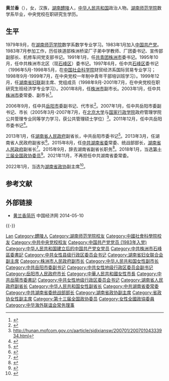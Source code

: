 '''黄兰香'''（{{bd|1962年|2月||catIdx=Huang黄}}），女，汉族，[[湖南|湖南]][[醴陵|醴陵]]人，[[中华人民共和国|中华人民共和国]]政治人物。[[湖南师范学院|湖南师范学院]]数学系毕业，中央党校在职研究生学历。

== 生平 ==
1979年9月，在[[湖南师范学院|湖南师范学院]]数学系数学专业学习。1983年1月加入[[中国共产党|中国共产党]]。1983年7月参加工作，历任铁道部株洲桥梁厂子弟中学教师、厂团委书记、宣传部副部长、机修车间党支部书记。1991年1月，任[[中國共產主義青年團|共青团]][[株洲市|株洲市]]委书记。1995年10月，任中共株洲市北区（现[[石峰区|石峰区]]）委书记。1997年6月，任中共[[石峰区|石峰区]]委书记（1996年5月-1998年5月，在[[中国社会科学院|中国社会科学院]]财贸经济系国际贸易专业学习；1998年9月-1999年7月，在中央党校一年制中青年干部培训班学习）。1999年12月，任[[湖南省妇联|湖南省妇联]]副主席、党组成员（1998年9月-2001年7月，在中央党校在职研究生班经济学专业学习）。2001年8月，任[[株洲市|株洲市]]副市长。2003年1月，任中共[[株洲市|株洲市]]委常委、副市长<ref>{{cite news|title = 第十一届湖南省委领导班子亮相，杜家毫当选省委书记|url = http://www.thepaper.cn/newsDetail_forward_1564377|accessdate = 2016-11-19|publisher = 澎湃新闻|archive-date = 2016-11-20|archive-url = https://web.archive.org/web/20161120005211/http://www.thepaper.cn/newsDetail_forward_1564377|dead-url = no}}</ref>。

2006年9月，任中共[[岳阳市|岳阳市]]委副书记、代市长<ref>{{Cite web |url=http://hn.rednet.cn/c/2006/09/12/980676.htm |title=存档副本 |access-date=2011-12-14 |archive-date=2007-03-29 |archive-url=https://web.archive.org/web/20070329233614/http://hn.rednet.cn/c/2006/09/12/980676.htm |dead-url=no }}</ref>。2007年1月，任中共岳阳市委副书记、市长（2005年3月-2007年7月，在[[北京大学|北京大学]]与[[国家行政学院|国家行政学院]]政府管理学院公共管理专业同等学力学习，获公共管理硕士学位）<ref>http://hunan.mofcom.gov.cn/aarticle/sjdixiansw/200701/20070104333934.html</ref>。2011年12月，任中共岳阳市委书记<ref>{{Cite web |url=http://news.sina.com.cn/c/2011-12-09/165223606678.shtml |title=存档副本 |access-date=2011-12-14 |archive-date=2019-09-01 |archive-url=https://web.archive.org/web/20190901180213/http://news.sina.com.cn/c/2011-12-09/165223606678.shtml |dead-url=no }}</ref>。

2013年1月，任[[湖南省人民政府|湖南省人民政府]]副省长，中共岳阳市委书记<ref>{{cite web |url=http://news.xinhuanet.com/politics/2013-01/30/c_124299436.htm |title=存档副本 |accessdate=2013-01-30 |deadurl=yes |archiveurl=https://web.archive.org/web/20150112143158/http://news.xinhuanet.com/politics/2013-01/30/c_124299436.htm |archivedate=2015-01-12 }}</ref>。2013年3月，任湖南省人民政府副省长<ref>{{cite news|title=湖南省委领导班子“三进三出”，黄兰香、林武履新省委常委|url=http://www.thepaper.cn/newsDetail_forward_1369095|accessdate=2015-08-27|newspaper=澎湃新闻|date=2015年8月27日|archive-date=2020-10-11|archive-url=https://web.archive.org/web/20201011060748/http://www.thepaper.cn/newsDetail_forward_1369095|dead-url=no}}</ref>。2015年8月，任[[中共湖南省委|中共湖南省委]]常委、统战部部长，[[湖南省人民政府|湖南省人民政府]]副省长<ref>{{cite news|title=湖南省委常委班子分工大调整，三新晋常委分工明确|url=http://www.thepaper.cn/newsDetail_forward_1369437|accessdate=2015-08-28|newspaper=澎湃新闻|archive-date=2015-08-31|archive-url=https://web.archive.org/web/20150831044338/http://www.thepaper.cn/newsDetail_forward_1369437|dead-url=no}}</ref>。2015年9月，辞去湖南省副省长职务<ref>{{cite news|title=黄兰香辞去湖南省副省长职务 已任省委常委、统战部长(图|2=简历)|url=http://district.ce.cn/newarea/sddy/201509/25/t20150925_6585894.shtml|accessdate=2015-09-25|newspaper=中国经济网|date=2015年9月25日|archive-date=2020-11-06|archive-url=https://web.archive.org/web/20201106091012/http://district.ce.cn/newarea/sddy/201509/25/t20150925_6585894.shtml|dead-url=no}}</ref>。2018年1月，当选[[中国人民政治协商会议第十三届全国委员会委员名单|第十三届全国政协委员]]<ref>{{Cite web|url=http://sports.163.com/18/0126/06/D92BRKK400051C89.html|title=中国人民政治协商会议第十三届全国委员会委员名单|accessdate=2018-01-26|last=|work=网易|archive-url=https://web.archive.org/web/20180127143232/http://sports.163.com/18/0126/06/D92BRKK400051C89.html|archive-date=2018-01-27|dead-url=yes}}</ref>。2021年11月，不再担任中共湖南省委常委。

2022年1月，当选为[[湖南省政协|湖南省政协]]副主席<ref>{{cite web |author1=[[红网|红网]] |title=乌兰、黄兰香当选湖南省政协副主席(图/简历) |url=http://district.ce.cn/newarea/sddy/202201/19/t20220119_37270068_1.shtml |website=中国经济网地方党政领导资料库 |accessdate=2022-01-19}}</ref>。

== 参考文献 ==
{{reflist}}

== 外部链接 ==
* [http://district.ce.cn/newarea/sddy/201304/01/t20130401_24252533_1.shtml  黄兰香简历 ] {{Wayback|url=http://district.ce.cn/newarea/sddy/201304/01/t20130401_24252533_1.shtml |date=20190904223141 }} 中国经济网 2014-05-10

{{-}}
{{start box}}
{{s-ppo|cpc}}
{{s-before|[[李微微|李微微]]}}
{{s-title|[[中国共产党湖南省委员会|中国共产党湖南省委员会]]统战部部长|2015年8月－2021年11月}} 
{{s-after|[[隋忠诚|隋忠诚]]}}
{{s-before|[[易炼红|易炼红]]}}
{{s-title|[[中国共产党岳阳市委员会|中国共产党岳阳市委员会]]书记|2011年12月－2013年1月}} 
{{s-after|[[卿渐伟|卿渐伟]]}}
{{s-before|？}}
{{s-title|[[中国共产党株洲市石峰区委员会|中国共产党株洲市石峰区委员会]][[书记|书记]]|1995年10月－2000年1月}} 
{{s-after|[[王群|王群]]}}
{{s-gov|prc}}
{{s-before|[[罗碧升|罗碧升]]}}
{{s-title|[[岳阳市市长列表|岳阳市人民政府市长]]|2006年9月－2011年12月}} 
{{s-after|[[盛荣华|盛荣华]]}}
{{s-par|prc-lpc}}
{{s-before|？}}
{{s-title|[[株洲市石峰区人民代表大会常务委员会|株洲市石峰区人大常委会]]主任|1997年8月－2000年1月}} 
{{s-after|？}}
{{end box}}

{{湖南省领导人}}
{{中华人民共和国湖南省岳阳市正职领导人}}
{{1998届中央党校一年制中青年干部培训班}}
{{Navboxes 
| title  = 黄兰香在[[中华海外联谊会|中华海外联谊会]]的职务
| list1  =
{{中华海外联谊会第五届理事会}}
}}

{{Authority control}}
{{DEFAULTSORT:Huang黃}}
[[Category:黄姓|Lan]]
[[Category:醴陵人|Category:醴陵人]]
[[Category:湖南师范学院校友|Category:湖南师范学院校友]]
[[Category:中國社會科學院校友|Category:中國社會科學院校友]]
[[Category:中共中央党校校友|Category:中共中央党校校友]]
[[Category:中国共产党党员_(1983年入党)|Category:中国共产党党员 (1983年入党)]]
[[Category:中华人民共和国建立后的中国共产党女党员|Category:中华人民共和国建立后的中国共产党女党员]]
[[Category:中共株洲市石峰區委書記|Category:中共株洲市石峰區委書記]]
[[Category:中共女性县级行政区委员会书记|Category:中共女性县级行政区委员会书记]]
[[Category:湖南省妇女联合会副主席|Category:湖南省妇女联合会副主席]]
[[Category:株洲市人民政府副市长|Category:株洲市人民政府副市长]]
[[Category:中华人民共和国女性副市长|Category:中华人民共和国女性副市长]]
[[Category:中共岳阳市委副书记|Category:中共岳阳市委副书记]]
[[Category:中共女性地级行政区委员会副书记|Category:中共女性地级行政区委员会副书记]]
[[Category:岳阳市人民政府市长|Category:岳阳市人民政府市长]]
[[Category:中華人民共和國女性市長|Category:中華人民共和國女性市長]]
[[Category:中共岳陽市委書記|Category:中共岳陽市委書記]]
[[Category:中共女性地级行政区委员会书记|Category:中共女性地级行政区委员会书记]]
[[Category:湖南省人民政府副省长|Category:湖南省人民政府副省长]]
[[Category:中华人民共和国女性副省长|Category:中华人民共和国女性副省长]]
[[Category:中共湖南省委常委|Category:中共湖南省委常委]]
[[Category:中共湖南省委统战部部长|Category:中共湖南省委统战部部长]]
[[Category:湖南省政协副主席|Category:湖南省政协副主席]]
[[Category:省政协女性副主席|Category:省政协女性副主席]]
[[Category:第十三届全国政协委员|Category:第十三届全国政协委员]]
[[Category:女性全國政協委員|Category:女性全國政協委員]]
[[Category:中华海外联谊会常务理事|Category:中华海外联谊会常务理事]]